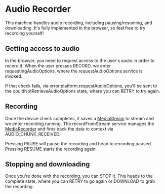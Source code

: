 # Audio Recorder

This machine handles audio recording, including pausing/resuming, and downloading. It's fully implemented in the browser, so feel free to try recording yourself!

## Getting access to audio

In the browser, you need to request access to the user's audio in order to record it. When the user presses <Event>RECORD</Event>, we enter <State>requestingAudioOptions</State>, where the <Service>requestAudioOptions</Service> service is invoked.

If that check fails, via <Event>error.platform.requestAudioOptions</Event>, you'll be sent to the <State>couldNotRetrieveAudioOptions</State> state, where you can <Event>RETRY</Event> to try again.

## Recording

Once the device check completes, it saves a [MediaStream](https://developer.mozilla.org/en-US/docs/Web/API/MediaStream) to <Context stringify>stream</Context> and we enter <State>recording.running</State>. The <Service>recordFromStream</Service> service manages the [MediaRecorder](https://developer.mozilla.org/en-US/docs/Web/API/MediaRecorder) and fires back the data to context via <Event>AUDIO_CHUNK_RECEIVED</Event>.

Pressing <Event>PAUSE</Event> will pause the recording and head to <State>recording.paused</State>. Pressing <Event>RESUME</Event> starts the recording again.

## Stopping and downloading

Once you're done with the recording, you can <Event>STOP</Event> it. This heads to the <State>complete</State> state, where you can <Event>RETRY</Event> to go again or <Event>DOWNLOAD</Event> to grab the recording.
